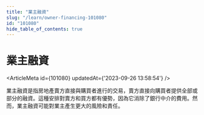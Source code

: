 ```yaml
---
title: "業主融資"
slug: "/learn/owner-financing-101080"
id: "101080"
hide_table_of_contents: true
---
```



# 業主融資

<ArticleMeta id={101080} updatedAt={'2023-09-26 13:58:54'} />
<div className='border-solid border-b border-t-0 my-4 border-[var(--ifm-color-gray-300)]' />

業主融資是指房地產賣方直接與購買者進行的交易，賣方直接向購買者提供全部或部分的融資。這種安排對賣方和買方都有優勢，因為它消除了銀行中介的費用。然而，業主融資可能對業主產生更大的風險和責任。
